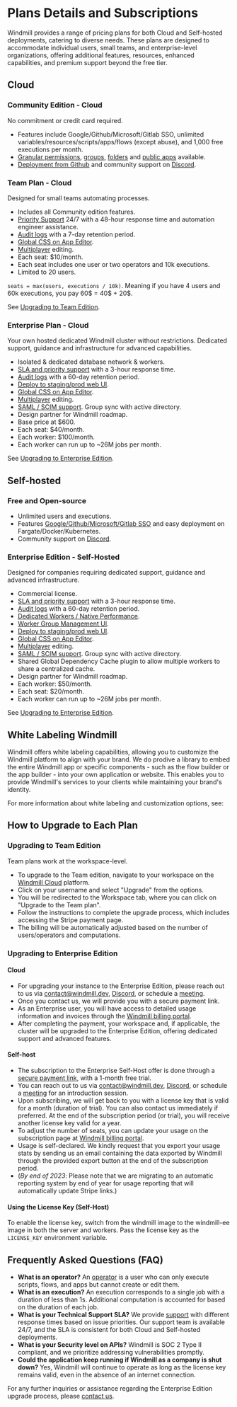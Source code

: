 
# Plans Details and Subscriptions

Windmill provides a range of pricing plans for both Cloud and Self-hosted deployments, catering to diverse needs. These plans are designed to accommodate individual users, small teams, and enterprise-level organizations, offering additional features, resources, enhanced capabilities, and premium support beyond the free tier.

<div class="grid grid-cols-2 gap-6 mb-4">
	<DocCard
		title="Pricing page"
		description="Explore our plans and estimate a cost."
		href="/pricing"
	/>
</div>

## Cloud

### Community Edition - Cloud

No commitment or credit card required.
- Features include Google/Github/Microsoft/Gitlab SSO, unlimited variables/resources/scripts/apps/flows (except abuse), and 1,000 free executions per month.
- [Granular permissions](../../core_concepts/16_roles_and_permissions/index.mdx), [groups](../../core_concepts/8_groups_and_folders/index.mdx), [folders](../../core_concepts/8_groups_and_folders/index.mdx) and [public apps](../../apps/8_public_apps.md) available.
- [Deployment from Github](../../advanced/9_deploy_gh_gl/index.md) and community support on [Discord](https://discord.com/invite/V7PM2YHsPB).

### Team Plan - Cloud

Designed for small teams automating processes.
- Includes all Community edition features.
- [Priority Support](../12_support_and_sla/index.mdx) 24/7 with a 48-hour response time and automation engineer assistance.
- [Audit logs](../../core_concepts/14_audit_logs/index.mdx) with a 7-day retention period.
- [Global CSS on App Editor](../15_css_editor/index.md).
- [Multiplayer](../../core_concepts/7_multiplayer/index.md) editing.
- Each seat: $10/month.
- Each seat includes one user or two operators and 10k executions.
- Limited to 20 users.

`seats = max(users, executions / 10k)`. Meaning if you have 4 users and 60k executions, you pay 60$ = 40$ + 20$.

See [Upgrading to Team Edition](#upgrading-to-team-edition).

### Enterprise Plan - Cloud

Your own hosted dedicated Windmill cluster without restrictions.
Dedicated support, guidance and infrastructure for advanced capabilities.

- Isolated & dedicated database network & workers.
- [SLA and priority support](../12_support_and_sla/index.mdx) with a 3-hour response time.
- [Audit logs](../../core_concepts/14_audit_logs/index.mdx) with a 60-day retention period.
- [Deploy to staging/prod web UI](../../core_concepts/12_staging_prod/index.md).
- [Global CSS on App Editor](../15_css_editor/index.md).
- [Multiplayer](../../core_concepts/7_multiplayer/index.md) editing.
- [SAML / SCIM support](../14_saml_and_scim/index.md). Group sync with active directory.
- Design partner for Windmill roadmap.
- Base price at $600.
- Each seat: $40/month.
- Each worker: $100/month.
- Each worker can run up to ~26M jobs per month.

See [Upgrading to Enterprise Edition](#upgrading-to-enterprise-edition).

## Self-hosted

### Free and Open-source

- Unlimited users and executions.
- Features [Google/Github/Microsoft/Gitlab SSO](../../misc/2_setup_oauth/index.md) and easy deployment on Fargate/Docker/Kubernetes.
- Community support on [Discord](https://discord.com/invite/V7PM2YHsPB).

### Enterprise Edition - Self-Hosted

Designed for companies requiring dedicated support, guidance and advanced infrastructure.
- Commercial license.
- [SLA and priority support](../12_support_and_sla/index.mdx) with a 3-hour response time.
- [Audit logs](../../core_concepts/14_audit_logs/index.mdx) with a 60-day retention period.
- [Dedicated Workers / Native Performance](../../core_concepts/25_dedicated_workers/index.mdx).
- [Worker Group Management UI](../11_worker_group_management_ui/index.mdx).
- [Deploy to staging/prod web UI](../../core_concepts/12_staging_prod/index.md).
- [Global CSS on App Editor](../15_css_editor/index.md).
- [Multiplayer](../../core_concepts/7_multiplayer/index.md) editing.
- [SAML / SCIM support](../14_saml_and_scim/index.md). Group sync with active directory.
- Shared Global Dependency Cache plugin to allow multiple workers to share a centralized cache.
- Design partner for Windmill roadmap.
- Each worker: $50/month.
- Each seat: $20/month.
- Each worker can run up to ~26M jobs per month.

See [Upgrading to Enterprise Edition](#upgrading-to-enterprise-edition).

## White Labeling Windmill

Windmill offers white labeling capabilities, allowing you to customize the Windmill platform to align with your brand. We do prodive a library to embed the entire Windmill app or specific components - such as the flow builder or the app builder - into your own application or website. This enables you to provide Windmill's services to your clients while maintaining your brand's identity.

For more information about white labeling and customization options, see:

<div class="grid grid-cols-2 gap-6 mb-4">
    <DocCard
    	title="White Labeling Windmill"
    	description="Windmill offers white labeling capabilities, allowing you to customize the Windmill platform to align with your brand."
    	href="/docs/misc/white_labelling"
    />
</div>

## How to Upgrade to Each Plan

### Upgrading to Team Edition

Team plans work at the workspace-level.

- To upgrade to the Team edition, navigate to your workspace on the [Windmill Cloud](https://app.windmill.dev/user/login) platform.
- Click on your username and select "Upgrade" from the options.
- You will be redirected to the Workspace tab, where you can click on "Upgrade to the Team plan".
- Follow the instructions to complete the upgrade process, which includes accessing the Stripe payment page.
- The billing will be automatically adjusted based on the number of users/operators and computations.

### Upgrading to Enterprise Edition

#### Cloud

- For upgrading your instance to the Enterprise Edition, please reach out to us via contact@windmill.dev, [Discord](https://discord.com/invite/V7PM2YHsPB), or schedule a [meeting](https://www.windmill.dev/book-demo).
- Once you contact us, we will provide you with a secure payment link.
- As an Enterprise user, you will have access to detailed usage information and invoices through the [Windmill billing portal](https://windmill.dev/billing).
- After completing the payment, your workspace and, if applicable, the cluster will be upgraded to the Enterprise Edition, offering dedicated support and advanced features.

#### Self-host

- The subscription to the Enterprise Self-Host offer is done through a [secure payment link](https://billing.windmill.dev/b/8wMaFS51Y0Bl2VacMT), with a 1-month free trial.
- You can reach out to us via contact@windmill.dev, [Discord](https://discord.com/invite/V7PM2YHsPB), or schedule a [meeting](https://www.windmill.dev/book-demo) for an introduction session.
- Upon subscribing, we will get back to you with a license key that is valid for a month (duration of trial). You can also contact us immediately if preferred. At the end of the subscription period (or trial), you will receive another license key valid for a year.
- To adjust the number of seats, you can update your usage on the subscription page at [Windmill billing portal](https://windmill.dev/billing).
- Usage is self-declared. We kindly request that you export your usage stats by sending us an email containing the data exported by Windmill through the provided export button at the end of the subscription period.
- (*By end of 2023*: Please note that we are migrating to an automatic reporting system by end of year for usage reporting that will automatically update Stripe links.)

#### Using the License Key (Self-Host)

To enable the license key, switch from the windmill image to the windmill-ee image in both the server and workers. Pass the license key as the `LICENSE_KEY` environment variable.

## Frequently Asked Questions (FAQ)

- **What is an operator?** An [operator](../../core_concepts/16_roles_and_permissions/index.mdx) is a user who can only execute scripts, flows, and apps but cannot create or edit them.
- **What is an execution?** An execution corresponds to a single job with a duration of less than 1s. Additional computation is accounted for based on the duration of each job.
- **What is your Technical Support SLA?** We provide [support](../12_support_and_sla/index.mdx) with different response times based on issue priorities. Our support team is available 24/7, and the SLA is consistent for both Cloud and Self-hosted deployments.
- **What is your Security level on APIs?** Windmill is SOC 2 Type II compliant, and we prioritize addressing vulnerabilities promptly.
- **Could the application keep running if Windmill as a company is shut down?** Yes, Windmill will continue to operate as long as the license key remains valid, even in the absence of an internet connection.

For any further inquiries or assistance regarding the Enterprise Edition upgrade process, please [contact us](../6_getting_help/index.mdx).